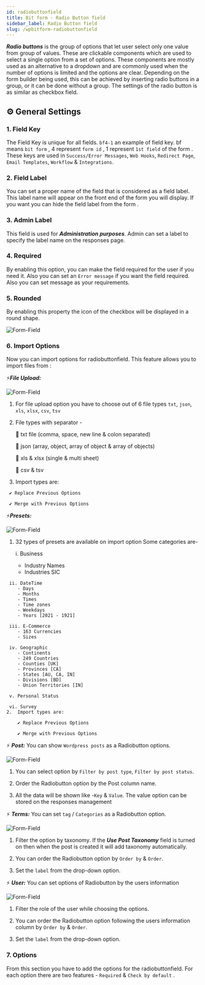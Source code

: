 ```yaml
---
id: radiobuttonfield
title: Bit form - Radio Button field
sidebar_label: Radio Button field
slug: /wpbitform-radiobuttonfield
---
```



***Radio buttons*** is the group of options that let user select only one value from group of values. These are clickable components which are used to select a single option from a set of options. These components are mostly used as an alternative to a dropdown and are commonly used when the number of options is limited and the options are clear. Depending on the form builder being used, this can be achieved by inserting radio buttons in a group, or it can be done without a group. The settings of the radio button is as similar as checkbox field.

## ⚙ General Settings 

### 1. Field Key
The Field Key is unique for all fields. `bf4-1` an example of field key. bf means `bit form` , 4 represent `form id` , 1 represent `1st field` of the form . These keys are used in `Success/Error Messages`, `Web Hooks`, `Redirect Page`, `Email Templates`, `Workflow` & `Integrations`.
### 2. Field Label
 You can set a proper name of the field that is considered as a field label. This label name will appear on the front end of the form you will display. If you want you can hide the field label from the form .
### 3. Admin Label
 This field is used for **_Administration purposes_**. Admin can set a label to specify the label name on the responses page.
### 4. Required
 By enabling this option, you can make the field required for the user if you need it. Also you can set an `Error message` if you want the field required. Also you can set message as your requirements.
### 5. Rounded
 By enabling this property the icon of the checkbox will be displayed in a round shape.
   <br />



 <Image src="Field-Types/Radiobutton-Bit-Form" alt="Form-Field" w="1900" h="300" />


### 6. Import Options
 Now you can import options for radiobuttonfield. This feature allows you to import files from :

   

   ⚡**_File Upload:_**

   <Image
     src="Field-Types/Radiobutton-Bit-Form2"
     alt="Form-Field"
     w="1900"
     h="300"
   />

   1. For file upload option you have to choose out of 6 file types `txt`, `json`,
      `xls`, `xlsx`, `csv`, `tsv`
   2. File types with separator -

      🔰 txt file (comma, space, new line & colon separated)

      🔰 json (array, object, array of object & array of objects)

      🔰 xls & xlsx (single & multi sheet)

      🔰 csv & tsv

   3. Import types are:

     ✔ Replace Previous Options

     ✔ Merge with Previous Options

     
⚡**_Presets:_**

 <Image
     src="Field-Types/Radiobutton-Bit-Form3"
     alt="Form-Field"
     w="1900"
     h="300"
   />

   1. 32 types of presets are available on import option
        Some categories are-
        
        i. Business 
        - Industry Names
        - Industries SIC

     ii. DateTime 
        - Days
        - Months
        - Times
        - Time zones
        - Weekdays
        - Years [2021 - 1921]

     iii. E-Commerce 
        - 163 Currencies
        - Sizes

     iv. Geographic 
        - Continents
        - 249 Countries
        - Counties [UK]
        - Provinces [CA]
        - States [AU, CA, IN]
        - Divisions [BD]
        - Union Territories [IN]
        
     v. Personal Status

     vi. Survey
    2.  Import types are: 

        ✔ Replace Previous Options

        ✔ Merge with Previous Options
        

⚡ ***Post:***     You can show `Wordpress posts` as a Radiobutton options.

 <Image
     src="Field-Types/Radiobutton-Bit-Form4"
     alt="Form-Field"
     w="1900"
     h="400"
   />
   <br/>


1. You can select option by  `Filter by post type`, `Filter by post status`.

2. Order the Radiobutton option by the Post column name.

3. All the data will be shown like -`Key` & `Value`. The value option can be stored on the responses management 


⚡ ***Terms:***
You can set `tag` / `Categories` as a Radiobutton option.

<Image
     src="Field-Types/Radiobutton-Bit-Form5"
     alt="Form-Field"
     w="1900"
     h="300"
   />
   <br/>

   1. Filter the option by taxonomy. If the ***Use Post Taxonomy*** field is turned on then when the post is created it will add taxonomy automatically.

   2. You can order the Radiobutton option by `Order by` &  `Order`.

   3. Set the `label` from the drop-down option. 

⚡ ***User:***
    You can set options of Radiobutton by the users information

 <Image
     src="Field-Types/Radiobutton-Bit-Form6"
     alt="Form-Field"
     w="1900"
     h="300"
   />
   <br/>

   1. Filter the role of the user while choosing the options.

   2. You can order the Radiobutton option following the users information column by `Order by` &  `Order`.

   3. Set the `label` from the drop-down option.



### 7.  Options 
From this section you have to add the options for the radiobuttonfield. For each option there are two features - `Required` & `Check by default` .


